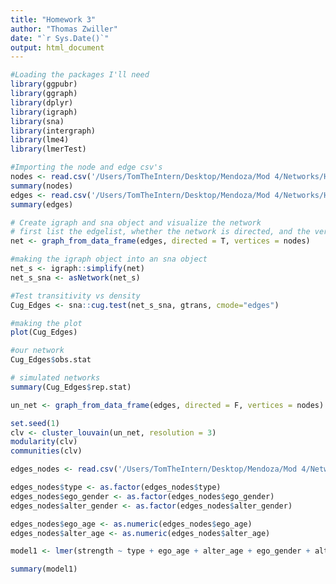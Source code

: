 ```yaml
---
title: "Homework 3"
author: "Thomas Zwiller"
date: "`r Sys.Date()`"
output: html_document
---
```


```r
#Loading the packages I'll need
library(ggpubr)
library(ggraph)
library(dplyr)
library(igraph) 
library(sna)
library(intergraph) 
library(lme4)
library(lmerTest)
```

```r
#Importing the node and edge csv's
nodes <- read.csv('/Users/TomTheIntern/Desktop/Mendoza/Mod 4/Networks/Homework 3/msbr_70340_SP25_sociocentric_nodelist.csv')
summary(nodes)
edges <- read.csv('/Users/TomTheIntern/Desktop/Mendoza/Mod 4/Networks/Homework 3/msbr_70340_SP25_sociocentric_edgelist.csv')
summary(edges)
```

```r
# Create igraph and sna object and visualize the network
# first list the edgelist, whether the network is directed, and the vertex attributes.
net <- graph_from_data_frame(edges, directed = T, vertices = nodes)

#making the igraph object into an sna object
net_s <- igraph::simplify(net)
net_s_sna <- asNetwork(net_s) 
```

```r
#Test transitivity vs density
Cug_Edges <- sna::cug.test(net_s_sna, gtrans, cmode="edges")

#making the plot
plot(Cug_Edges)

#our network
Cug_Edges$obs.stat 

# simulated networks
summary(Cug_Edges$rep.stat) 
```


```r
un_net <- graph_from_data_frame(edges, directed = F, vertices = nodes)

set.seed(1)
clv <- cluster_louvain(un_net, resolution = 3)
modularity(clv) 
communities(clv)
```

```r
edges_nodes <- read.csv('/Users/TomTheIntern/Desktop/Mendoza/Mod 4/Networks/Homework 3/egocentric_networks_SP25.csv')

edges_nodes$type <- as.factor(edges_nodes$type)
edges_nodes$ego_gender <- as.factor(edges_nodes$ego_gender)
edges_nodes$alter_gender <- as.factor(edges_nodes$alter_gender)

edges_nodes$ego_age <- as.numeric(edges_nodes$ego_age)
edges_nodes$alter_age <- as.numeric(edges_nodes$alter_age)

model1 <- lmer(strength ~ type + ego_age + alter_age + ego_gender + alter_gender + (1 | ego_id), data = edges_nodes, REML = TRUE, na.action = na.omit)

summary(model1)
```





